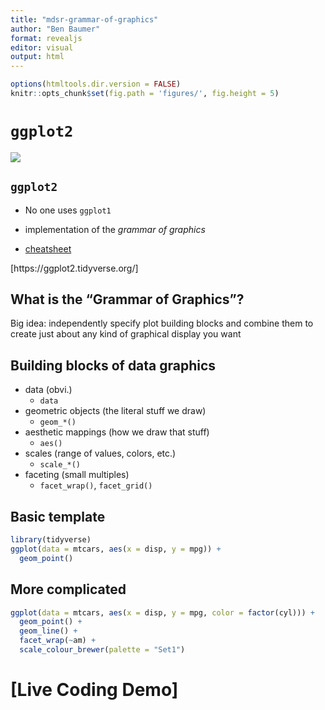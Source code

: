 ```yaml
---
title: "mdsr-grammar-of-graphics"
author: "Ben Baumer"
format: revealjs
editor: visual
output: html
---
```



```r
options(htmltools.dir.version = FALSE)
knitr::opts_chunk$set(fig.path = 'figures/', fig.height = 5)
```


# `ggplot2`
![](https://d21ii91i3y6o6h.cloudfront.net/gallery_images/from_proof/9296/small/1447173871/rstudio-hex-ggplot2-dot-psd.png)


## `ggplot2`

- No one uses `ggplot1`

- implementation of the *grammar of graphics*

- [cheatsheet](https://github.com/rstudio/cheatsheets/raw/master/data-visualization-2.1.pdf)

[https://ggplot2.tidyverse.org/]


## What is the "Grammar of Graphics"?

Big idea: independently specify plot building blocks and
combine them to create just about any kind of graphical
display you want


## Building blocks of data graphics

- data (obvi.)
    - `data`

- geometric objects (the literal stuff we draw)
    - `geom_*()`

- aesthetic mappings (how we draw that stuff)
    - `aes()`

- scales (range of values, colors, etc.)
    - `scale_*()`

- faceting (small multiples)
    - `facet_wrap()`, `facet_grid()`


## Basic template

```r
library(tidyverse)
ggplot(data = mtcars, aes(x = disp, y = mpg)) + 
  geom_point()
```


## More complicated

```r
ggplot(data = mtcars, aes(x = disp, y = mpg, color = factor(cyl))) + 
  geom_point() + 
  geom_line() + 
  facet_wrap(~am) + 
  scale_colour_brewer(palette = "Set1")
```



# [Live Coding Demo]


